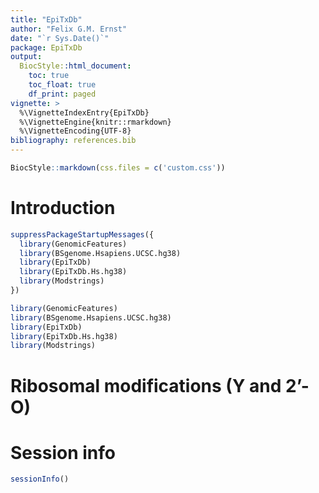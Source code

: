 ```yaml
---
title: "EpiTxDb"
author: "Felix G.M. Ernst"
date: "`r Sys.Date()`"
package: EpiTxDb
output:
  BiocStyle::html_document:
    toc: true
    toc_float: true
    df_print: paged
vignette: >
  %\VignetteIndexEntry{EpiTxDb}
  %\VignetteEngine{knitr::rmarkdown}
  %\VignetteEncoding{UTF-8}
bibliography: references.bib
---
```


```r
BiocStyle::markdown(css.files = c('custom.css'))
```

# Introduction

```r
suppressPackageStartupMessages({
  library(GenomicFeatures)
  library(BSgenome.Hsapiens.UCSC.hg38)
  library(EpiTxDb)
  library(EpiTxDb.Hs.hg38)
  library(Modstrings)
})
```
```r
library(GenomicFeatures)
library(BSgenome.Hsapiens.UCSC.hg38)
library(EpiTxDb)
library(EpiTxDb.Hs.hg38)
library(Modstrings)
```



# Ribosomal modifications (Y and 2'-O)


# Session info

```r
sessionInfo()
```